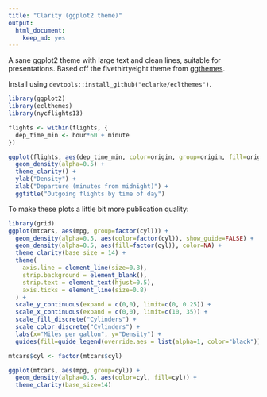 ```yaml
---
title: "Clarity (ggplot2 theme)"
output: 
  html_document: 
    keep_md: yes
---
```


A sane ggplot2 theme with large text and clean lines, suitable for presentations. Based off the fivethirtyeight theme from [ggthemes](https://github.com/jrnold/ggthemes).

Install using `devtools::install_github("eclarke/eclthemes")`.

```r
library(ggplot2)
library(eclthemes)
library(nycflights13)

flights <- within(flights, {
  dep_time_min <- hour*60 + minute
})

ggplot(flights, aes(dep_time_min, color=origin, group=origin, fill=origin)) +
  geom_density(alpha=0.5) +
  theme_clarity() +
  ylab("Density") +
  xlab("Departure (minutes from midnight)") +
  ggtitle("Outgoing flights by time of day")

```

To make these plots a little bit more publication quality:

```r
library(grid)
ggplot(mtcars, aes(mpg, group=factor(cyl))) + 
  geom_density(alpha=0.5, aes(color=factor(cyl)), show_guide=FALSE) +
  geom_density(alpha=0.5, aes(fill=factor(cyl)), color=NA) + 
  theme_clarity(base_size = 14) +
  theme(
    axis.line = element_line(size=0.8),
    strip.background = element_blank(),
    strip.text = element_text(hjust=0.5),
    axis.ticks = element_line(size=0.8)
  ) +
  scale_y_continuous(expand = c(0,0), limit=c(0, 0.25)) +
  scale_x_continuous(expand = c(0,0), limit=c(10, 35)) +
  scale_fill_discrete("Cylinders") +
  scale_color_discrete("Cylinders") +
  labs(x="Miles per gallon", y="Density") +
  guides(fill=guide_legend(override.aes = list(alpha=1, color="black")))

```

```r
mtcars$cyl <- factor(mtcars$cyl)

ggplot(mtcars, aes(mpg, group=cyl)) +
  geom_density(alpha=0.5, aes(color=cyl, fill=cyl)) +
  theme_clarity(base_size=14)
```

